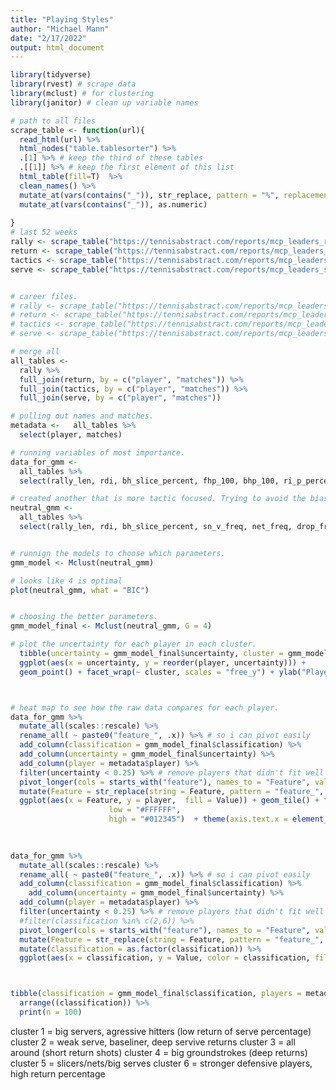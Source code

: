 ```yaml
---
title: "Playing Styles"
author: "Michael Mann"
date: "2/17/2022"
output: html_document
---
```


```r
library(tidyverse)
library(rvest) # scrape data
library(mclust) # for clustering
library(janitor) # clean up variable names
```


```r
# path to all files
scrape_table <- function(url){
  read_html(url) %>%
  html_nodes("table.tablesorter") %>%
  .[1] %>% # keep the third of these tables
  .[[1]] %>% # keep the first element of this list
  html_table(fill=T)  %>%
  clean_names() %>%
  mutate_at(vars(contains("_")), str_replace, pattern = "%", replacement = "") %>%
  mutate_at(vars(contains("_")), as.numeric)
  
}
# last 52 weeks
rally <- scrape_table("https://tennisabstract.com/reports/mcp_leaders_rally_women_last52.html")
return <- scrape_table("https://tennisabstract.com/reports/mcp_leaders_return_women_last52.html")
tactics <- scrape_table("https://tennisabstract.com/reports/mcp_leaders_tactics_women_last52.html")
serve <- scrape_table("https://tennisabstract.com/reports/mcp_leaders_serve_women_last52.html")


# career files. 
# rally <- scrape_table("https://tennisabstract.com/reports/mcp_leaders_rally_women_career.html")
# return <- scrape_table("https://tennisabstract.com/reports/mcp_leaders_return_women_career.html")
# tactics <- scrape_table("https://tennisabstract.com/reports/mcp_leaders_tactics_women_career.html")
# serve <- scrape_table("https://tennisabstract.com/reports/mcp_leaders_serve_women_career.html")

# merge all
all_tables <- 
  rally %>%
  full_join(return, by = c("player", "matches")) %>%
  full_join(tactics, by = c("player", "matches")) %>%
  full_join(serve, by = c("player", "matches")) 

# pulling out names and matches. 
metadata <-   all_tables %>%
  select(player, matches)

# running variables of most importance. 
data_for_gmm <- 
  all_tables %>%
  select(rally_len, rdi, bh_slice_percent, fhp_100, bhp_100, ri_p_percent, sn_v_freq, net_freq, drop_freq, rally_agg, unret_percent) 

# created another that is more tactic focused. Trying to avoid the bias of good playres with forehand/backhand potency
neutral_gmm <- 
  all_tables %>%
  select(rally_len, rdi, bh_slice_percent, sn_v_freq, net_freq, drop_freq, rally_agg) 


# runnign the models to choose which parameters. 
gmm_model <- Mclust(neutral_gmm)

# looks like 4 is optimal
plot(neutral_gmm, what = "BIC")


# choosing the better parameters. 
gmm_model_final <- Mclust(neutral_gmm, G = 4)

# plot the uncertainty for each player in each cluster. 
  tibble(uncertainty = gmm_model_final$uncertainty, cluster = gmm_model_final$classification, player = metadata$player) %>%
  ggplot(aes(x = uncertainty, y = reorder(player, uncertainty))) + 
  geom_point() + facet_wrap(~ cluster, scales = "free_y") + ylab("Players")



# heat map to see how the raw data compares for each player. 
data_for_gmm %>%
  mutate_all(scales::rescale) %>%
  rename_all( ~ paste0("feature_", .x)) %>% # so i can pivot easily
  add_column(classification = gmm_model_final$classification) %>%
  add_column(uncertainty = gmm_model_final$uncertainty) %>%
  add_column(player = metadata$player) %>%
  filter(uncertainty < 0.25) %>% # remove players that didn't fit well
  pivot_longer(cols = starts_with("feature"), names_to = "Feature", values_to = "Value") %>%
  mutate(Feature = str_replace(string = Feature, pattern = "feature_", replacement = "")) %>% # remove feature in name
  ggplot(aes(x = Feature, y = player,  fill = Value)) + geom_tile() + facet_wrap(~classification, scales = "free_y") + scale_fill_gradient(name = "Sqrt(Abundance)",
                      low = "#FFFFFF",
                      high = "#012345")  + theme(axis.text.x = element_text(angle = 90))
  
  

data_for_gmm %>%
  mutate_all(scales::rescale) %>%
  rename_all( ~ paste0("feature_", .x)) %>% # so i can pivot easily
  add_column(classification = gmm_model_final$classification) %>%
    add_column(uncertainty = gmm_model_final$uncertainty) %>%
  add_column(player = metadata$player) %>%
  filter(uncertainty < 0.25) %>% # remove players that didn't fit well
  #filter(classification %in% c(2,6)) %>%
  pivot_longer(cols = starts_with("feature"), names_to = "Feature", values_to = "Value") %>%
  mutate(Feature = str_replace(string = Feature, pattern = "feature_", replacement = "")) %>% # remove feature in name
  mutate(classification = as.factor(classification)) %>%
  ggplot(aes(x = classification, y = Value, color = classification, fill = classification)) + geom_boxplot() + facet_wrap(~Feature)



tibble(classification = gmm_model_final$classification, players = metadata$player) %>%
  arrange((classification)) %>%
  print(n = 100)

```

cluster 1 = big servers, agressive hitters (low return of serve percentage)
cluster 2 = weak serve, baseliner, deep servive returns
cluster 3 = all around (short return shots)
cluster 4 = big groundstrokes (deep returns)
cluster 5 = slicers/nets/big serves
cluster 6 = stronger defensive players, high return percentage

